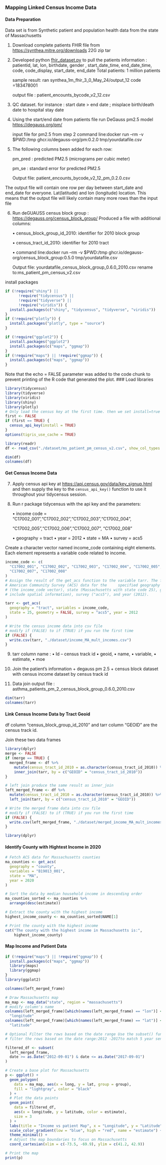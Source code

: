 ### Mapping Linked Census Income Data 

#### Data Preparation {-}

Data set is from Synthetic patient and population health data from the state of Massachusetts

1.  Download complete patients FHIR file from <https://synthea.mitre.org/downloads> 22G zip tar

2.  Developed python [fhir_dataset.py](https://github.com/NIEHS/pcor_climate_tools/blob/main/geospatial_analysis/data_wrangling/fhir_dataset.py "File github location") to pull the patients information : patientid, lat, lon, birthdate, gender , start_date_time, end_date_time, code, code_display, start_date, end_date Total patients: 1 million patients

    sample result: ran synthea_1m_fhir_3\_0_May_24/output_12 code =183478001

    output file : patient_encounts_bycode_v2_12.csv

3.  QC dataset. for instance : start date \> end date ; misplace birth/death date to hospital stay date\

4.  Using the start/end date from patients file run DeGauss pm2.5 model <https://degauss.org/pm/>

    input file for pm2.5 from step 2 command line:docker run --rm -v \$PWD:/tmp ghcr.io/degauss-org/pm:0.2.0 tmp/yourdatafile.csv

5.  The following columns been added for each row:

    pm_pred : predicted PM2.5 (micrograms per cubic meter)

    pm_se : standard error for predicted PM2.5

    Output file: patient_encounts_bycode_v2_12_pm_0.2.0.csv

The output file will contain one row per day between start_date and end_date for everyone. Lat(latitude) and lon (longitude) location. This means that the output file will likely contain many more rows than the input file

6.  Run deGUAUSS census block group : <https://degauss.org/census_block_group/> Produced a file with additional columns:

    • census_block_group_id_2010: identifier for 2010 block group

    • census_tract_id_2010: identifier for 2010 tract

    • command line:docker run --rm -v \$PWD:/tmp ghcr.io/degauss-org/census_block_group:0.5.0 tmp/yourdatafile.csv

    Output file: yourdatafile_census_block_group_0.6.0_2010.csv rename to:ms_patient_pm_census_v2.csv

install packages

```r
if (!require("shiny") ||
      !require("tidycensus") ||
      !require("tidyverse") ||
      !require("viridis")) {
  install.packages(c("shiny", "tidycensus", "tidyverse", "viridis"))
}
if (!require("plotly")) {
  install.packages("plotly", type = "source")
}
```

```r
if (!require("ggplot2")) {
  install.packages("ggplot2")
  install.packages(c("maps", "ggmap"))
}
if (!require("maps") || !require("ggmap")) {
  install.packages(c("maps", "ggmap"))
}
```

Note that the echo = FALSE parameter was added to the code chunk to prevent printing of the R code that generated the plot. 
### Load libraries

```r
library(tidycensus)
library(tidyverse)
library(viridis)
library(shiny)
library(plotly)
# Only load the census key at the first time. then we set install=true
first <- FALSE
if (first == TRUE) {
  census_api_key(install = TRUE)
}
options(tigris_use_cache = TRUE)
```

```R
library(readr)
df <- read_csv("./dataset/ms_patient_pm_census_v2.csv", show_col_types = FALSE)
```

```r
dim(df)
colnames(df)
```

#### Get Census Income Data {-}

7.  Apply census api key at <https://api.census.gov/data/key_signup.html> and then supply the key to the `census_api_key()` function to use it throughout your tidycensus session.

8.  Run r package tidycensus with the api key and the parameters:

    • income code = "C17002_001","C17002_002","C17002_003","C17002_004",

    "C17002_005","C17002_006","C17002_007", "C17002_008"

    • geography = tract • year = 2012 • state = MA • survey = acs5

Create a character vector named income_code containing eight elements. Each element represents a variable code related to income.

```R
income_code <- c(
  "C17002_001", "C17002_002", "C17002_003", "C17002_004", "C17002_005", "C17002_006",
  "C17002_007", "C17002_008"
)
# Assign the result of the get_acs function to the variable tarr. The function retrieves
# American Community Survey (ACS) data for the     specified geography (tract), variables
# (the income_code vector), state (Massachusetts with state code 25), geometry (TRUE to
# include spatial information), survey ("acs5"), and year (2012).

tarr <- get_acs(
  geography = "tract", variables = income_code,
  state = 25, geometry = FALSE, survey = "acs5", year = 2012
)

# Write the census income data into csv file
# modify if (FALSE) to if (TRUE) if you run the first time
if (FALSE) {
  write.csv(tarr, "./dataset/income_MA_mult_incomes.csv")
}
```

9.  tarr column name : • Id -- census track id • geoid, • name, • variable, • estimate, • moe

10. Join the patient's information + degauss pm 2.5 + census block dataset with census income dataset by census track id

11. Data join output file : asthma_patients_pm_2\_census_block_group_0.6.0_2010.csv

```r
dim(tarr)
colnames(tarr)
```

#### Link Census Income Data by Tract Geoid {-}

df column "census_block_group_id_2010" and tarr column "GEOID" are the census track id.

Join these two data frames

```r
library(dplyr)
merge <- FALSE
if (merge == TRUE) {
  merged_frame <- df %>%
    mutate(census_tract_id_2010 = as.character(census_tract_id_2010)) %>%
    inner_join(tarr, by = c("GEOID" = "census_tract_id_2010"))
}

# left join produce the same result as inner_join
left_merged_frame <- df %>%
  mutate(census_tract_id_2010 = as.character(census_tract_id_2010)) %>%
  left_join(tarr, by = c("census_tract_id_2010" = "GEOID"))

# Write the merged frame data into csv file
# modify if (FALSE) to if (TRUE) if you run the first time
if (FALSE) {
  write.csv(left_merged_frame, "./dataset/merged_income_MA_mult_incomes.csv")
}
```

```r
library(dplyr)
```

#### Identify County with Hightest Income in 2020 {-}

```r
# Fetch ACS data for Massachusetts counties
ma_counties <- get_acs(
  geography = "county",
  variables = "B19013_001",
  state = "MA",
  year = 2020
)

# Sort the data by median household income in descending order
ma_counties_sorted <- ma_counties %>%
  arrange(desc(estimate))

# Extract the county with the highest income
highest_income_county <- ma_counties_sorted$NAME[1]

# Print the county with the highest income
cat("The county with the highest income in Massachusetts is:",
    highest_income_county)
```

#### Map Income and Patient Data {-}

```r
if (!require("maps") || !require("ggmap")) {
  install.packages(c("maps", "ggmap"))
  library(maps)
  library(ggmap)
}
library(ggplot2)
```
```r
colnames(left_merged_frame)
```

```r
# Draw Massachusetts map
ma_map <- map_data("state", region = "massachusetts")
# modify column's name
colnames(left_merged_frame)[which(names(left_merged_frame) == "lon")] <-
  "longitude"
colnames(left_merged_frame)[which(names(left_merged_frame) == "lat")] <-
  "latitude"

# Optional Filter the rows based on the date range Use the subset() function to
# filter the rows based on the date range:2012 -2017to match 5 year sensus data

filtered_df <- subset(
  left_merged_frame,
  date >= as.Date("2012-09-01") & date <= as.Date("2017-09-01")
)

# Create a base plot for Massachusetts
p <- ggplot() +
  geom_polygon(
    data = ma_map, aes(x = long, y = lat, group = group),
    fill = "lightgray", color = "black"
  ) +
  # Plot the data points
  geom_point(
    data = filtered_df,
    aes(x = longitude, y = latitude, color = estimate),
    size = 3
  ) +
  labs(title = "Income vs patient Map", x = "Longitude", y = "Latitude") +
  scale_color_gradient(low = "blue", high = "red", name = "estimate") +
  theme_minimal() +
  # Adjust the map boundaries to focus on Massachusetts
  coord_cartesian(xlim = c(-73.5, -69.9), ylim = c(41.2, 42.9))

# Print the map
print(p)
```


